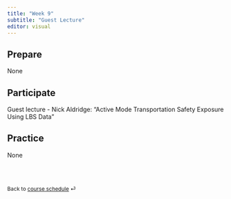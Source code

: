 ```yaml
---
title: "Week 9"
subtitle: "Guest Lecture"
editor: visual
---
```



## Prepare

None

## Participate

Guest lecture - Nick Aldridge: "Active Mode Transportation Safety Exposure Using LBS Data"

## Practice

None

<br><br>

::: {style="font-size: 0.875em;"}
Back to [course schedule](/teaching/CIVE461/ "Course schedule") ⏎
:::
